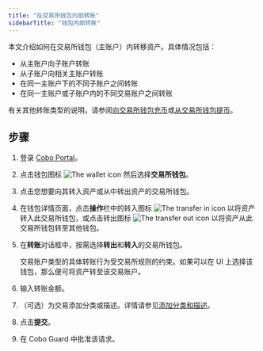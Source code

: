 ```yaml
---
title: "在交易所钱包内部转账"
sidebarTitle: "钱包内部转账"
---
```


本文介绍如何在交易所钱包（主账户）内转移资产。具体情况包括：

- 从主账户向子账户转账
- 从子账户向相关主账户转账
- 在同一主账户下的不同子账户之间转账
- 在同一主账户或子账户内的不同交易账户之间转账

有关其他转账类型的说明，请参阅[向交易所钱包充币](/cn/portal/exchange-wallets/transfers)或[从交易所钱包提币](/en/portal/transfers/from-exchange-wallets)。

## 步骤

1. 登录 [Cobo Portal](https://portal.cobo.com/login)。
2. 点击钱包图标 <img src="/en/images/exchange-wallet/1.png" className="icon" alt="The wallet icon" /> 然后选择**交易所钱包**。
3. 点击您想要向其转入资产或从中转出资产的交易所钱包。
4. 在钱包详情页面，点击**操作**栏中的转入图标 <img src="/en/images/exchange-wallet/12.png" className="icon" alt="The transfer in icon" /> 以将资产转入此交易所钱包，或点击转出图标 <img src="/en/images/exchange-wallet/13.png" className="icon" alt="The transfer out icon" /> 以将资产从此交易所钱包转至其他钱包。
5. 在**转账**对话框中，按需选择**转出**和**转入**的交易所钱包。

    <Note>交易账户类型的具体转账行为受交易所规则的约束。如果可以在 UI 上选择该钱包，那么便可将资产转至该交易账户。</Note>

6. 输入转账金额。
7. （可选）为交易添加分类或描述。详情请参见[添加分类和描述](/cn/portal/transfers/add-category)。
8. 点击**提交**。
9. 在 Cobo Guard 中批准该请求。
